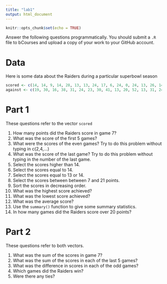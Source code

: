 ---
title: "lab1"
output: html_document
---

```{r setup, include=FALSE}
knitr::opts_chunk$set(echo = TRUE)
```

Answer the following questions programmatically.  You should submit a `.R` file to bCourses and upload a copy of your work to your GitHub account.

# Data
Here is some data about the Raiders during a particular superbowl season

```{r raiders}
scored <- c(14, 14, 9, 14, 28, 13, 13, 24, 17, 6, 24, 0, 24, 13, 26, 14)
against <- c(19, 30, 16, 38, 31, 24, 23, 30, 41, 13, 20, 52, 13, 31, 24, 47)
```

# Part 1
These questions refer to the vector `scored`

1. How many points did the Raiders score in game 7?
2. What was the score of the first 5 games?
3. What were the scores of the even games? Try to do this problem without typing in c(2,4,...)
4. What was the score of the last game? Try to do this problem without typing in the number of the last game.
5. Select the scores higher than 14.
6. Select the scores equal to 14.
7. Select the scores equal to 13 or 14.
8. Select the scores between between 7 and 21 points.
9. Sort the scores in decreasing order.
10. What was the highest score achieved?
11. What was the lowest score achieved?
12. What was the average score?
13. Use the `summary()` function to give some summary statistics.
14. In how many games did the Raiders score over 20 points?

# Part 2
These questions refer to both vectors.

1. What was the sum of the scores in game 7?
2. What was the sum of the scores in each of the last 5 games?
3. What was the difference in scores in each of the odd games?
4. Which games did the Raiders win?
5. Were there any ties?